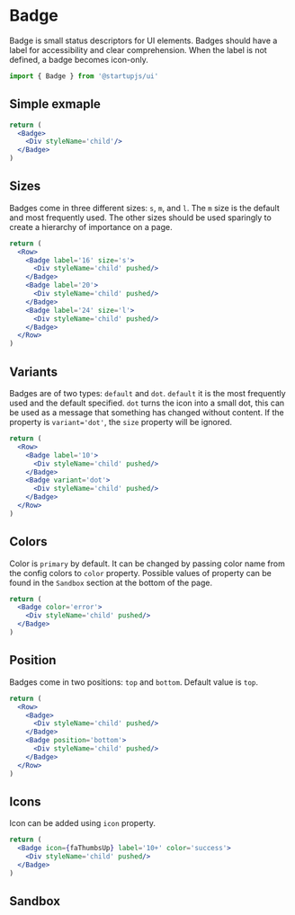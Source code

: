 
# Badge

Badge is small status descriptors for UI elements. Badges should have a label for accessibility and clear comprehension. When the label is not defined, a badge becomes icon-only.

```js
import { Badge } from '@startupjs/ui'
```

## Simple exmaple

```jsx example
return (
  <Badge>
    <Div styleName='child'/>
  </Badge>
)
```

## Sizes

Badges come in three different sizes: `s`, `m`, and `l`. The `m` size is the default and most frequently used. The other sizes should be used sparingly to create a hierarchy of importance on a page.

```jsx example
return (
  <Row>
    <Badge label='16' size='s'>
      <Div styleName='child' pushed/>
    </Badge>
    <Badge label='20'>
      <Div styleName='child' pushed/>
    </Badge>
    <Badge label='24' size='l'>
      <Div styleName='child' pushed/>
    </Badge>
  </Row>
)
```

## Variants

Badges are of two types: `default` and `dot`. `default` it is the most frequently used and the default specified. `dot` turns the icon into a small dot, this can be used as a message that something has changed without content. If the property is `variant='dot'`, the `size` property will be ignored.

```jsx example
return (
  <Row>
    <Badge label='10'>
      <Div styleName='child' pushed/>
    </Badge>
    <Badge variant='dot'>
      <Div styleName='child' pushed/>
    </Badge>
  </Row>
)
```

## Colors

Color is `primary` by default. It can be changed by passing color name from the config colors to `color` property. Possible values of property can be found in the `Sandbox` section at the bottom of the page.

```jsx example
return (
  <Badge color='error'>
    <Div styleName='child' pushed/>
  </Badge>
)
```

## Position

Badges come in two positions: `top` and `bottom`. Default value is `top`.

```jsx example
return (
  <Row>
    <Badge>
      <Div styleName='child' pushed/>
    </Badge>
    <Badge position='bottom'>
      <Div styleName='child' pushed/>
    </Badge>
  </Row>
)
```

## Icons

Icon can be added using `icon` property.

```jsx example
return (
  <Badge icon={faThumbsUp} label='10+' color='success'>
    <Div styleName='child' pushed/>
  </Badge>
)
```

## Sandbox

<Sandbox Component={Badge} />
